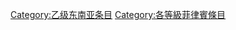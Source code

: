 {{Emptycat}}
{{Articles by Quality|project=東南亞|task_force=yes|parent=東南亞|tf_link=菲律賓任務組|topic=菲律賓|format=toc}}

[[Category:乙级东南亚条目|Category:乙级东南亚条目]]
[[Category:各等級菲律賓條目‎|Category:各等級菲律賓條目‎]]